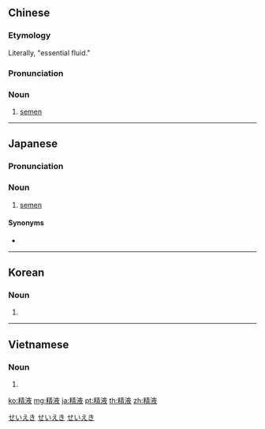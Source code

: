 ==Chinese==
{{zh-forms}}

===Etymology===
Literally, "essential fluid."

===Pronunciation===
{{zh-pron
|m=jīng液
|c=zing1 jik6
|cat=n
}}

===Noun===
{{zh-noun}}

# [[semen]]

{{zh-cat|Sex|Bodily fluids}}

----

==Japanese==
{{ja-kanjitab|せい|えき|yomi=on}}

===Pronunciation===
{{ja-pron|せいえき}}

===Noun===
{{ja-noun|せいえき|count=-}}

# [[semen]]

====Synonyms====
* {{ja-r|ザーメン}}

[[Category:ja:Bodily fluids|せいえき]]
[[Category:ja:Physiology|せいえき]]
[[Category:ja:Sex|せいえき]]

----

==Korean==
{{ko-hanjatab}}

===Noun===
{{ko-noun|rv=jeong-aek|hangeul=정액}}

# {{hanja form of|정액|semen}}

----

==Vietnamese==
{{vi-hantutab|精|液}}

===Noun===
{{vi-hantu}}

# {{han tu form of|tinh dịch|[[semen]]}}

[[ko:精液]]
[[mg:精液]]
[[ja:精液]]
[[pt:精液]]
[[th:精液]]
[[zh:精液]]